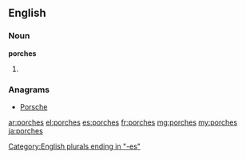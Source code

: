 ==English==

===Noun===
'''porches'''

# {{plural of|porch}}

===Anagrams===
* [[Porsche#English|Porsche]]

[[Category:English plurals ending in "-es"]]

[[ar:porches]]
[[el:porches]]
[[es:porches]]
[[fr:porches]]
[[mg:porches]]
[[my:porches]]
[[ja:porches]]